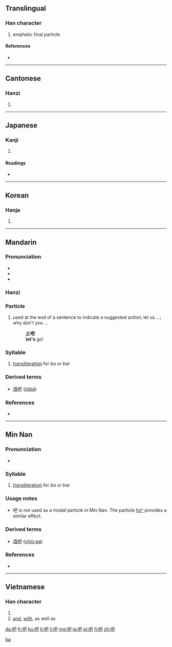 {{zh-hanzi|吧}}
==Translingual==
{{stroke order|type=animate}}

===Han character===
{{Han char|rn=30|rad=口|as=04|sn=7|four=6701<sub>7</sub>|canj=口日山 (RAU)}}

# emphatic final particle

====References====
* {{Han ref|kx=0178.040|dkj=03341|dj=0395.120|hdz=10596.060|uh=5427|ud=21543|bh=A761|bd=42849}}

----

==Cantonese==
{{zh-hanzi|吧}}

===Hanzi===
{{yue-hanzi|jyut=|y=ba1, ba6}}

# {{defn|lang=yue|sort=口04}}

----

==Japanese==

===Kanji===
{{ja-kanji|grade=|rs=口04}}

# {{defn|lang=ja|sort=口04}}

====Readings====
* {{ja-readings|on=[[は]] (ha), [[へ]] (he)|kun=[[おおくちのさま]] (ookuchinosama)}}

----

==Korean==

===Hanja===
{{ko-hanja|hangeul=파|rv=pa|mr=p'a}}

# {{defn|lang=ko|sort=口04}}

----

==Mandarin==
{{zh-hanzi|吧}}

===Pronunciation===
* {{IPA|[ pa ]|lang=cmn}}
* {{IPA|[ pa˥˥ ]|lang=cmn}}
* {{audio|Zh-ba.ogg|Audio}}

===Hanzi===
{{cmn-hanzi|pin=[[bā]] ([[ba1]]), [[ba]] ([[ba5]])|wg=pa<sup>1</sup>, pa<sup>5</sup>}}

===Particle===
{{head|cmn|modal particle|traditional and simplified||Pinyin|ba}}

# {{Beginning Mandarin|lang=zh-tw|skey=口04}} used at the end of a sentence to indicate a suggested action; let us ...; why don't you ...
#: [[走]]'''吧'''
#: '''let's''' go!

===Syllable===
{{head|cmn|phonetic syllable|traditional and simplified||Pinyin|bā}}

# [[transliteration]] for ''ba'' or ''bar''

===Derived terms===
* [[酒吧]] ([[jiǔbā]])

===References===
* {{reference-book | last = Shao | first = Jingmin (ed.) | authorlink =  | coauthors =  | year = 2000 | title = HSK Dictionary (HSK汉语水平考试词典) | language = Mandarin/English | publisher = Huadong Teachers College Publishers | location = Shanghai | id = ISBN 7561720785}}

[[Category:zh-cn:Beginning Mandarin|ba]]

----

==Min Nan==
{{zh-hanzi|吧}}

===Pronunciation===
* {{IPA|[ pa˥˥ ]|lang=nan}}

===Syllable===
{{head|nan|phonetic syllable|traditional and simplified||POJ|pa}}

# [[transliteration]] for ''ba'' or ''bar''

===Usage notes===
* 吧 is not used as a modal particle in Min Nan.  The particle [[ho͘ⁿ|ho{{unicode|͘}}ⁿ]] provides a similar effect.

===Derived terms===
* [[酒吧]] ([[chiú-pa]])

===References===
* {{cite web
| url = http://203.64.42.21/iug/ungian/SoannTeng/chil/taihoa.asp
| title = 吧
| work = On-line Taiwanese/Mandarin Dictionary (台文／華文線頂辭典)
| language = Taiwanese/English
| accessdate = 2011-01-30}}

----

==Vietnamese==

===Han character===
{{vi-hantu|[[ba]], [[và]], [[bơ]], [[vài]]|rs=口04}}

# {{defn|lang=vi|sort=口04}}
# [[and]], [[with]], as well as

[[da:吧]]
[[fr:吧]]
[[ko:吧]]
[[lt:吧]]
[[li:吧]]
[[mg:吧]]
[[ja:吧]]
[[pl:吧]]
[[fi:吧]]
[[zh:吧]]